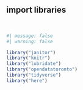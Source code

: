 ## import libraries
<br>

```r
#| message: false
#| warning: false

library("janitor")
library("knitr")
library("lubridate")
library("opendatatoronto")
library("tidyverse")
library("here")
```
